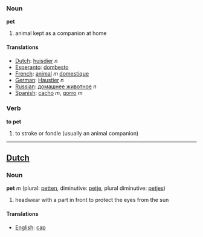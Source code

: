 ===Noun===
'''pet'''

#animal kept as a companion at home

====Translations====
*[[Dutch]]: [[huisdier]] ''n''
*[[Esperanto]]: [[dombesto]]
*[[French]]: [[animal]] ''m'' [[domestique]]
*[[German]]: [[Haustier]] ''n''
*[[Russian]]: [[домашнее животное]] ''n''
*[[Spanish]]: [[cacho]] ''m'', [[gorro]] ''m''


===Verb===
'''to pet'''

#to stroke or fondle (usually an animal companion)
----


==[[Dutch]]==
===Noun===
'''pet''' ''m'' (plural: [[petten]], diminutive: [[petje]], plural diminutive:  [[petjes]])

# headwear with a part in front to protect the eyes from the sun

====Translations====
*[[English]]: [[cap]]